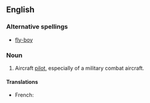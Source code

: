 ==English==
===Alternative spellings===
* [[fly-boy]]

===Noun===
{{en-noun}}
# Aircraft [[pilot]], especially of a military combat aircraft.

====Translations====
{{trans-top|aircraft pilot, especially of a military combat aircraft}}
* French: {{t+|fr|chevalier du ciel|m}}
{{trans-mid}}
{{trans-bottom}}